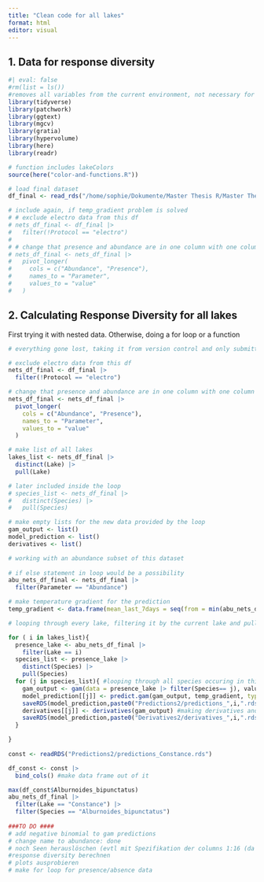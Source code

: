 ```yaml
---
title: "Clean code for all lakes"
format: html
editor: visual
---
```


## 1. Data for response diversity

```r
#| eval: false
#rm(list = ls())
#removes all variables from the current environment, not necessary for what I am doing here
library(tidyverse)
library(patchwork)
library(ggtext)
library(mgcv)
library(gratia)
library(hypervolume)
library(here)
library(readr)

# function includes lakeColors
source(here("color-and-functions.R"))

# load final dataset
df_final <- read_rds("/home/sophie/Dokumente/Master Thesis R/Master Thesis Analysis/df_final.rds")
```

```r

# include again, if temp_gradient problem is solved
# # exclude electro data from this df
# nets_df_final <- df_final |>
#   filter(!Protocol == "electro") 
# 
# # change that presence and abundance are in one column with one column for value
# nets_df_final <- nets_df_final |> 
#   pivot_longer(
#     cols = c("Abundance", "Presence"), 
#     names_to = "Parameter", 
#     values_to = "value"
#   )
```

## 2. Calculating Response Diversity for all lakes

First trying it with nested data. Otherwise, doing a for loop or a function

```r
# everything gone lost, taking it from version control and only submitting this one

# exclude electro data from this df
nets_df_final <- df_final |>
  filter(!Protocol == "electro")

# change that presence and abundance are in one column with one column for value
nets_df_final <- nets_df_final |> 
  pivot_longer(
    cols = c("Abundance", "Presence"), 
    names_to = "Parameter", 
    values_to = "value"
  )

# make list of all lakes
lakes_list <- nets_df_final |> 
  distinct(Lake) |> 
  pull(Lake)

# later included inside the loop
# species_list <- nets_df_final |> 
#   distinct(Species) |> 
#   pull(Species)

# make empty lists for the new data provided by the loop
gam_output <- list()
model_prediction <- list()
derivatives <- list()

# working with an abundance subset of this dataset
 
# if else statement in loop would be a possibility
abu_nets_df_final <- nets_df_final |> 
  filter(Parameter == "Abundance")

# make temperature gradient for the prediction
temp_gradient <- data.frame(mean_last_7days = seq(from = min(abu_nets_df_final$mean_last_7days, na.rm = TRUE), to = max(abu_nets_df_final$mean_last_7days, na.rm = TRUE), by = 0.02))

# looping through every lake, filtering it by the current lake and pulling a list of in this lake occuring species

for ( i in lakes_list){
  presence_lake <- abu_nets_df_final |> 
    filter(Lake == i)
  species_list <- presence_lake |> 
    distinct(Species) |> 
    pull(Species)
  for (j in species_list){ #looping through all species occuring in this lake
    gam_output <- gam(data = presence_lake |> filter(Species== j), value ~ s(mean_last_7days, k = 3)) #GAM per species in all lakes
    model_prediction[[j]] <- predict.gam(gam_output, temp_gradient, type = "response", se.fit = TRUE)$fit #saving model predictions in RDS
    saveRDS(model_prediction,paste0("Predictions2/predictions_",i,".rds"))
    derivatives[[j]] <- derivatives(gam_output) #making derivatives and saving them in a RDS
    saveRDS(model_prediction,paste0("Derivatives2/derivatives_",i,".rds"))
  }

}
  
const <- readRDS("Predictions2/predictions_Constance.rds")

df_const <- const |> 
  bind_cols() #make data frame out of it

max(df_const$Alburnoides_bipunctatus)
abu_nets_df_final |> 
  filter(Lake == "Constance") |> 
  filter(Species == "Alburnoides_bipunctatus")
  
###TO DO ####
# add negative binomial to gam predictions
# change name to abundance: done 
# noch Seen herauslöschen (evtl mit Spezifikation der columns 1:16 (da immer alle seen dabei sein sollten))
#response diversity berechnen
# plots ausprobieren
# make for loop for presence/absence data


```
